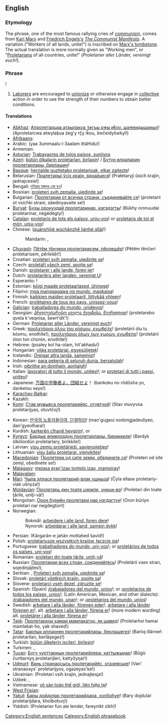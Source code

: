==English==

===Etymology===
The phrase, one of the most famous rallying cries of [[communism]], comes from [[w:Karl Marx|Karl Marx]] and [[w:Friedrich Engels|Friedrich Engels's]] ''[[w:The Communist Manifesto|The Communist Manifesto]]''. A variation ("Workers of all lands, unite!") is inscribed on [[:File:KarlMarx_Tomb.JPG|Marx's tombstone]]. The actual translation is more normally given as "Working men", or "[[proletarian|Proletarian]]s of all countries, unite!" (''Proletarier aller Länder, vereinigt euch!'').

===Phrase===
{{wikipedia|Workers of the world, unite!}}
{{infl|en|phrase|head=[[worker]]s [[of]] [[the]] [[world]], [[unite]]}}!

# [[laborer|Laborer]]s are encouraged to [[unionize]] or otherwise engage in [[collective]] action in order to use the strength of their numbers to obtain better conditions.

====Translations====
{{trans-top|workers of the world, unite}}
* [[Abkhaz]]: [[Апролетарцәа атәылақуа ӡегьы рҿы иҟоу, шәҽеидышәкыл]]! (Aproletarcwa atwylaķua źeg'y rç̆y ik̄ou, šwc̆eidyšwkyl!)
* [[Afrikaans]]: {{t|af|Werknemers van die wêreld, verenig!|xs=Afrikaans}}
* Arabic: {{Arab|[[يا عمال العالم اتحدوا]]!}} (yaa 3ummaalu l-3aalam ittáHidu!)
* Armenian: {{t-|hy|Պրոլետարներ բոլոր երկրների, միացեք|alt=Պրոլետարներ բոլոր երկրների, միացե՛ք|tr=Proletarner bolor erkrneri, miac’ek’!}}
* [[Asturian]]: [[Trabayaores de tolos paísos, xuniívos]]
* [[Azeri]]: [[bütün ölkələrin proletarları, birləşin]]! / [[Бүтүн өлкәләрин пролетарлары, бирләшин]]!
* [[Basque]]: [[herrialde guztietako proletarioak, elkar zaitezte]]!
* Belarusian: [[Пралетарыі ўсіх краін, яднайцеся]]! (Prałetaryji ŭsich krajin, jadnajcesia!)
* Bengali: [[দুনিয়ার মজদুর এক হও]]!
* Bosnian: [[proleteri svih zemalja, ujedinite se]]!
* Bulgarian: [[Пролетарии от всички страни, съединявайте се]]! (proletarii ot vsichki strani, sǎedinyavaite se!)
* [[Buryat]]: [[Бүхы оронуудай пролетаринар, нэгэдэгты]]! (Bükhy oronuudai proletarinar, nėgėdėgty!)
* [[Catalan]]: [[proletaris de tots els països, uniu-vos]]! or [[proletaris de tot el món, uniu-vos]]!
* Chinese: {{zh-ts|全世界無產者聯合起來|全世界无产者联合起来}} ([[quánshìjiè wúchǎnzhě liánhé qǐlái]]!)
*: Mandarin: {{t|zh|全世界無產者聯合起來|alt=全世界無產者聯合起來！|sc=Hani}}, {{t|zh|全世界无产者联合起来|tr=quánshìjiè wúchǎnzhě liánhé qǐlái!|alt=全世界无产者联合起来！|sc=Hani}}
* [[Chuvash]]: [[Пӗтӗм тӗнчери пролетарисем, пӗрлешӗр]]! (Pĕtĕm tĕnčeri proletarisem, pĕrlešĕr!)
* Croatian: [[proleteri svih zemalja, ujedinite se]]!
* Czech: [[proletáři všech zemí, spojte se]]!
* Danish: [[proletarer i alle lande, foren jer]]!
* Dutch: [[proletariërs aller landen, verenigt U]]!
* Esperanto: {{t|eo|proletoj de ĉiuj landoj, unuiĝu|xs=Esperanto}}!
* Estonian: [[kõigi maade proletaarlased, ühinege]]!
* Filipino: [[mga manggagawa ng mundo, magkaisa]]!
* Finnish: [[kaikkien maiden proletaarit, liittykää yhteen]]!
* French: [[prolétaires de tous les pays, unissez-vous]]!
* [[Galician]]: [[traballadores do mundo, unídevos]]!
* Georgian: [[პროლეტარებო ყველა ქვეყნისა, შეერთდით]]! (proletarebo qvela k'veqnisa, šeert'dit'!)
* German: [[Proletarier aller Länder, vereinigt euch]]!
* Greek: [[προλετάριοι όλου του κόσμου, ενωθείτε]]! (proletárii ólu tu kósmu, enothíte!), [[προλετάριοι όλων των χωρών, ενωθείτε]]! (proletárii ólon ton chorón, enothíte!)
* Hebrew: {{Hebr|[[פועלי כל העולם התאחדו]]!}} (poaley kol ha-olam, hit'akhadu!)
* Hungarian: [[világ proletárjai, egyesüljetek]]!
* Icelandic: [[Öreigar allra landa, sameinist]]!
* Indonesian: [[para pekerja di seluruh dunia, bersatulah]]!
* Irish: [[oibrithe an domhain, aontaigh]]!
* Italian: [[lavoratori di tutto il mondo, unitevi]]!; or [[proletari di tutti i paesi, unitevi]]!
* Japanese: [[万国の労働者よ、団結せよ]]！ (bankoku no rōdōsha yo, danketsu seyo!)
* [[Karachay-Balkar]]: {{tø|krc|Бютеу дунияны пролетарлары, бирлешигиз|tr=büteu duniyanı proletarları, birleşigiz|sc=Cyrl}}
* Kazakh: {{t|kk|Барлық елдердің пролетарлары, бірігіңдер|tr=Barlıq elderdiñ proletarları, birigiñder!|alt=Барлық елдердің пролетарлары, бірігіңдер!|sc=Cyrl}}
* [[Komi]]: [[Став мувывса пролетарийяс, отувтчой]]! (Stav muvyvsa proletarijyas, otuvtčoj!)
{{trans-mid}}
* Korean: [[만국의 노동자들이여, 단결하라]]! (man'gugeui nodongjadeuliyeo, dan'gyeolhara!)
* Kurdish: [[karkerên cîhanê hevgirin]]!, or {{t|ku|کرێکارانی دنیا یه‌کگرن |tr=kirêkaranî dinya yekgirin !|sc=ku-Arab}}
* [[Kyrgyz]]: [[Бардык өлкөлордүн пролетарлары, бириккиле]]! (Bardyk ölkölordün proletarlary, birikkile!)
* Latvian: [[visu zemju proletārieši, savienojieties]]!
* Lithuanian: [[visų šalių proletarai, vienykitės]]!
* [[Macedonian]]: [[Пролетери од сите земји, обединете се]]! (Proleteri od site zemji, obedinete se!)
* [[Malagasy]]: [[mpiasa eran'izao tontolo izao, mampiray]]!
* [[Malayalam]]: {{Mlym|[[സര്‍വ രാജ്യ തൊഴിലാളികളെ സംഘടിക്കുവിന്‍]]}}
* [[Mari]]: [[Чыла элласе пролетарий-влак ушныза]]! (Čyla ellase proletariy-vlak ušnyza!)
* [[Moldavian]]: [[Пролетарь дин тоате цэриле, уници-вэ]]! (Proletari din toate ţările, uniţi-vă!)
* Mongolian: [[Орон бүрийн пролетари нар нэгдэгтүн]]! (Oron büriyn proletari nar negdegtün!)
* Norwegian:
*: Bokmål: [[arbeidere i alle land, foren dere]]!
*: Nynorsk: [[arbeidarar i alle land, samein dykk]]!
* Persian: {{fa-Arab|[[کارگران جهان متحد شوید]]!}} (Kārgarān-e jahān mottaḥed šavīd!)
* Polish: [[proletariusze wszystkich krajów, łączcie się]]!
* Portuguese: [[trabalhadores do mundo, uni-vos]]!; or [[proletários de todos os paí­ses, uni-vos]]!
* Romanian: [[proletari din toate ţările, uniţi-vă]]!
* Russian: [[Пролетарии всех стран, соединяйтесь]]! (Proletárii vsex stran, sojedinjájtes!), {{t|ru|Пролетарии всех стран, соединяйтесь|tr=Proletárii vsex stran, sojedinjájtes’!|alt=Пролетарии всех стран, соединяйтесь!|sc=Cyrl}}
* Serbian: {{Cyrl|[[Пролетери свих земаља, уједините се]]!}}, [[Proleteri svih zemalja, ujedinite se]]!
* Slovak: [[proletári všetkých krajín, spojte sa]]!
* Slovene: [[proletarci vseh dezel, zdruzite se]]!
* Spanish: (Spain) ¡[[trabajadores del mundo, uníos]]!; or ¡[[proletarios de todos los países, uní­os]]!; (Latin American, Mexican, and other dialects): ¡[[trabajadores del mundo, unan]]!; or ¡[[proletarios del mundo, uníos]]!
* Swedish: [[arbetare i alla länder, förenen eder]]!, [[arbetare i alla länder förenen er]]!, alt. [[arbetare i alla länder, förena er]]! (more modern wording) alt. [[proletärer i alla länder, förena er]]!
* [[Tajik]]: [[Пролетарҳои ҳамаи мамлакатҳо, як шавед]]! (Proletarhoi hamai mamlakat-ho, yak shaved!)
* [[Tatar]]: [[Барлык илләрнең пролетарийлары, берләшегез]]! (Barlıq illärneñ proletariları, berläşegez!)
* Turkish: [[bütün ülkelerin işçileri, birleşin]]!
* Turkmen: {{t|tk|Ähli ýurtlaryň proletarlary, birleşiň|alt=Ähli ýurtlaryň proletarlary, birleşiň!}}, {{t|tk|Әхли юртларың пролетарлары, бирлешиң|alt=Әхли юртларың пролетарлары, бирлешиң!}}
* [[Tuvan]]: [[Бүгү чурттарның пролетарийлери, каттыжыңар]]! (Bügü čurttarnyŋ proletarijleri, kattyžyŋar!)
* [[Udmurt]]: [[Вань странаосысь пролетарийёс, огазеяське]]! (Van' stranaosys' proletarijyos, ogazeyas'ke!)
* Ukrainian: {{Cyrl|[[Пролетарі всіх країн, єднайтеся]]!}} (Proletari vsih krajin, jednajtesja!)
* Uzbek: {{t|uz|Butun dunyo proletarlari, birlashingiz|alt=Butun dunyo proletarlari, birlashingiz!}}, {{t|uz|Бутун дунё пролетарлари, бирлашингиз|alt=Бутун дунё пролетарлари, бирлашингиз!}}
* Vietnamese: [[vô sản toàn thế giới, liên hiệp lại]]!
* [[West Frisian]]: {{t|fy|arbeiders fan alle lannen, ferien! |xs=West Frisian}}
* [[Yakut]]: [[Бары дойдулар пролетарийдара, холбоһуҥ]]! (Bary dojdular proletarijdara, kholboḥuŋ!)
* Yiddish: {{Hebr|[[פראָלעטאריער פון אלע לענדער, פאראייניקט זיך]]!|lang=yi}} (Proletarier fun ale lender, fareynikt zikh!)
{{trans-bottom}}

[[Category:English sentences]]
[[Category:English phrasebook]]